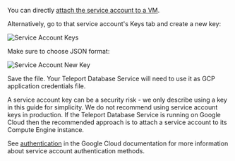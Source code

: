 You can directly [attach the service account to a
VM](https://cloud.google.com/compute/docs/instances/change-service-account).

Alternatively, go to that service account's Keys tab and create a new key:

![Service Account Keys](../../../img/database-access/guides/cloudsql/service-account-keys@2x.png)

Make sure to choose JSON format:

![Service Account New Key](../../../img/database-access/guides/cloudsql/service-account-new-key@2x.png)

Save the file. Your Teleport Database Service will need to use it as GCP
application credentials file.

<Admonition type="warning">
A service account key can be a security risk - we only describe using a key in
this guide for simplicity.
We do not recommend using service account keys in production.
If the Teleport Database Service is running on Google Cloud then the recommended
approach is to attach a service account to its Compute Engine instance.

See [authentication](https://cloud.google.com/docs/authentication#service-accounts)
in the Google Cloud documentation for more information about service account
authentication methods.
</Admonition>

